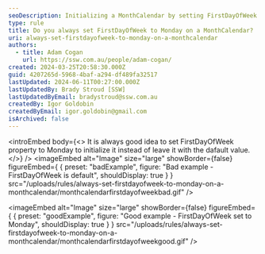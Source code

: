 ```yaml
---
seoDescription: Initializing a MonthCalendar by setting FirstDayOfWeek to Monday ensures consistency and enhances user experience
type: rule
title: Do you always set FirstDayOfWeek to Monday on a MonthCalendar?
uri: always-set-firstdayofweek-to-monday-on-a-monthcalendar
authors:
  - title: Adam Cogan
    url: https://ssw.com.au/people/adam-cogan/
created: 2024-03-25T20:58:30.000Z
guid: 4207265d-5968-4baf-a294-df489fa32517
lastUpdated: 2024-06-11T00:27:00.000Z
lastUpdatedBy: Brady Stroud [SSW]
lastUpdatedByEmail: bradystroud@ssw.com.au
createdBy: Igor Goldobin
createdByEmail: igor.goldobin@gmail.com
isArchived: false
---
```


<introEmbed
  body={<>
It is always good idea to set FirstDayOfWeek property to Monday to initialize it instead of leave it with the dafault value.
  </>}
/>
<imageEmbed
  alt="Image"
  size="large"
  showBorder={false}
  figureEmbed={ {
    preset: "badExample",
    figure: "Bad example - FirstDayOfWeek is default",
    shouldDisplay: true
  } }
  src="/uploads/rules/always-set-firstdayofweek-to-monday-on-a-monthcalendar/monthcalendarfirstdayofweekbad.gif"
/>

<imageEmbed
  alt="Image"
  size="large"
  showBorder={false}
  figureEmbed={ {
    preset: "goodExample",
    figure: "Good example - FirstDayOfWeek set to Monday",
    shouldDisplay: true
  } }
  src="/uploads/rules/always-set-firstdayofweek-to-monday-on-a-monthcalendar/monthcalendarfirstdayofweekgood.gif"
/>

